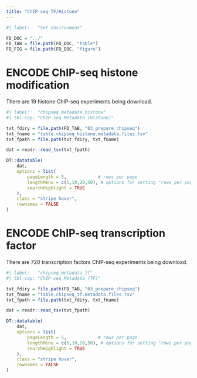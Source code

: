 ```yaml
---
title: "ChIP-seq TF/Histone"
---
```


```r
#| label:   "Set environment"

FD_DOC = "../"
FD_TAB = file.path(FD_DOC, "table")
FD_FIG = file.path(FD_DOC, "figure")
```

# ENCODE ChIP-seq histone modification

There are 19 histone ChIP-seq experiments being download.

```r
#| label:   "chipseq_metadata_histone"
#| tbl-cap: "ChIP-seq Metadata (Histone)"

txt_fdiry = file.path(FD_TAB, "03_prepare_chipseq")
txt_fname = "table.chipseq_histone.metadata.files.tsv"
txt_fpath = file.path(txt_fdiry, txt_fname)

dat = readr::read_tsv(txt_fpath)

DT::datatable(
    dat,
    options = list(
        pageLength = 5,            # rows per page
        lengthMenu = c(5,10,20,50), # options for setting "rows per page"
        searchHighlight = TRUE      
    ),
    class = "stripe hover",
    rownames = FALSE
)
```

# ENCODE ChIP-seq transcription factor

There are 720 transcription factors ChIP-seq experiments being download.

```r
#| label:   "chipseq_metadata_tf"
#| tbl-cap: "ChIP-seq Metadata (TF)"

txt_fdiry = file.path(FD_TAB, "03_prepare_chipseq")
txt_fname = "table.chipseq_tf.metadata.files.tsv"
txt_fpath = file.path(txt_fdiry, txt_fname)

dat = readr::read_tsv(txt_fpath)

DT::datatable(
    dat,
    options = list(
        pageLength = 5,            # rows per page
        lengthMenu = c(5,10,20,50), # options for setting "rows per page"
        searchHighlight = TRUE      
    ),
    class = "stripe hover",
    rownames = FALSE
)
```



